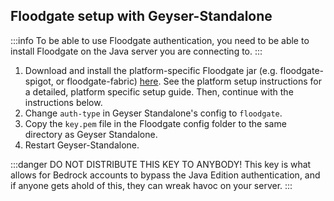 ## Floodgate setup with Geyser-Standalone

:::info
To be able to use Floodgate authentication, you need to be able to install Floodgate on the Java server you are connecting to.
:::

1. Download and install the platform-specific Floodgate jar (e.g. floodgate-spigot, or floodgate-fabric) [here](https://geysermc.org/download). 
See the platform setup instructions for a detailed, platform specific setup guide. Then, continue with the instructions below.
2. Change `auth-type` in Geyser Standalone's config to `floodgate`.
3. Copy the `key.pem` file in the Floodgate config folder to the same directory as Geyser Standalone. 
4. Restart Geyser-Standalone.

:::danger
DO NOT DISTRIBUTE THIS KEY TO ANYBODY! This key is what allows for Bedrock accounts to bypass the Java Edition authentication, and if anyone gets ahold of this, they can wreak havoc on your server.
:::
